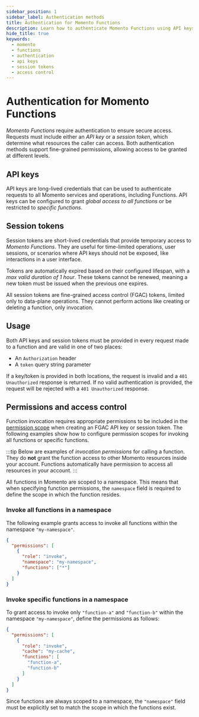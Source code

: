 ```yaml
---
sidebar_position: 1
sidebar_label: Authentication methods
title: Authentication for Momento Functions
description: Learn how to authenticate Momento Functions using API keys or session tokens.
hide_title: true
keywords:
  - momento
  - functions
  - authentication
  - api keys
  - session tokens
  - access control
---
```


# Authentication for Momento Functions

*Momento Functions* require authentication to ensure secure access. Requests must include either an *API key* or a *session token*, which determine what resources the caller can access. Both authentication methods support fine-grained permissions, allowing access to be granted at different levels.

## API keys
API keys are long-lived credentials that can be used to authenticate requests to all Momento services and operations, including Functions. API keys can be configured to grant *global access to all functions* or be restricted to *specific functions*.

## Session tokens
Session tokens are short-lived credentials that provide temporary access to *Momento Functions*. They are useful for time-limited operations, user sessions, or scenarios where API keys should not be exposed, like interactions in a user interface.

Tokens are automatically expired based on their configured lifespan, with a *max valid duration of 1 hour*. These tokens cannot be renewed, meaning a new token must be issued when the previous one expires.

All session tokens are fine-grained access control (FGAC) tokens, limited only to data-plane operations. They cannot perform actions like creating or deleting a function, only invocation.

## Usage

Both API keys and session tokens must be provided in every request made to a function and are valid in one of two places:

* An `Authorization` header
* A `token` query string parameter

If a key/token is provided in both locations, the request is invalid and a `401 Unauthorized` response is returned. If no valid authentication is provided, the request will be rejected with a `401 Unauthorized` response.

## Permissions and access control

Function invocation requires appropriate permissions to be included in the [permission scope](/api/authentication/permissions#scope) when creating an FGAC API key or session token. The following examples show how to configure permission scopes for invoking all functions or specific functions.

:::tip
Below are examples of *invocation permissions* for calling a function. They do **not** grant the function access to other Momento resources inside your account. Functions automatically have permission to access all resources in your account.
:::

All functions in Momento are scoped to a namespace. This means that when specifying function permissions, the `namespace` field is required to define the scope in which the function resides.

### Invoke all functions in a namespace
The following example grants access to invoke all functions within the namespace `"my-namespace"`.

```JSON
{
  "permissions": [
    {
      "role": "invoke",
      "namespace": "my-namespace",
      "functions": ["*"]
    }
  ]
}
```

### Invoke specific functions in a namespace
To grant access to invoke only `"function-a"` and `"function-b"` within the namespace `"my-namespace"`, define the permissions as follows:

```JSON
{
  "permissions": [
    {
      "role": "invoke",
      "cache": "my-cache",
      "functions": [
        "function-a",
        "function-b"
      ]
    }
  ]
}
```

Since functions are always scoped to a namespace, the `"namespace"` field must be explicitly set to match the scope in which the functions exist.
